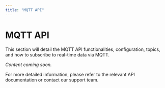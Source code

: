 ```yaml
---
title: "MQTT API"
---
```


# MQTT API

This section will detail the MQTT API functionalities, configuration, topics, and how to subscribe to real-time data via MQTT.

*Content coming soon.*

For more detailed information, please refer to the relevant API documentation or contact our support team.
